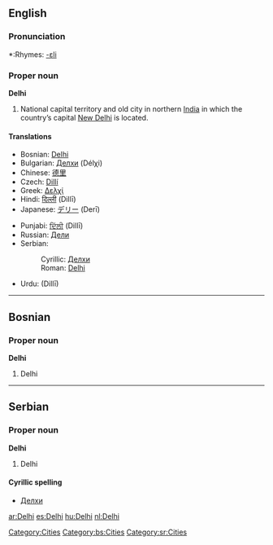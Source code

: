 ==English==
{{wikipedia}}

===Pronunciation===
*:Rhymes: [[Rhymes:English:-ɛli|-ɛli]]

===Proper noun===
'''Delhi'''

#National capital territory and old city in northern [[India]] in which the country’s capital [[New Delhi]] is located.

====Translations====
{{top}}
*Bosnian: [[Delhi#Bosnian|Delhi]] {{m}}
*Bulgarian: [[Делхи]] (Délχi)
*Chinese: [[德里]]
* Czech: [[Dillí]] {{n}}
*Greek: [[Δελχί]]
*Hindi: [[दिल्ली]] (Dillī)
*Japanese: [[デリー]] (Derī)
{{mid}}
*Punjabi: [[ਦਿੱਲੀ]] (Dillī)
*Russian: [[Дели]] {{IPAchar|(Dɛ́li)}}
*Serbian:
*:Cyrillic: [[Делхи#Serbian|Делхи]] {{m}}
*:Roman: [[Delhi#Serbian|Delhi]] {{m}}
*Urdu: {{URchar|[[دلی|دلّی]]}} (Dillī)
{{bottom}}

[[Category:Cities]]

----

==Bosnian==
===Proper noun===
'''Delhi''' {{m}}
#Delhi

[[Category:bs:Cities]]

----

==Serbian==
===Proper noun===
'''Delhi''' {{m}}
#Delhi
====Cyrillic spelling====
*[[Делхи#Serbian|Делхи]]

[[Category:sr:Cities]]

[[ar:Delhi]]
[[es:Delhi]]
[[hu:Delhi]]
[[nl:Delhi]]